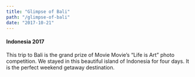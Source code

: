 ```yaml
---
title: "Glimpse of Bali"
path: "/glimpse-of-bali"
date: "2017-10-21"
---
```



#### Indonesia 2017

<ZoomImage src={camera} caption="Hello World" />

<GridBlock>
<ZoomImage src={camera} caption="Ulun Danu Bratan Temple" />
<ZoomImage src={camera} caption="Jatiluwih Rice Terraces, Tanah Lot, Uluwatu Temple
" />
</GridBlock>

This trip to Bali is the grand prize of Movie Movie’s “Life is Art” photo competition. We stayed in this beautiful island of Indonesia for four days. It is the perfect weekend getaway destination.